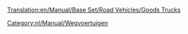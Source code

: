 [[Translation:en/Manual/Base Set/Road Vehicles/Goods Trucks]]

{{nl/Manual/Base Set/Road Vehicles/Wegvoertuig|name     = Balogh Goederenvrachtwagen
  |img      = en/Manual/Base Set/Road Vehicles/Balogh Goods Truck.png
  |price    = £4.387 (€8.774) 
  |speed    = 48 km/h (30 mph)
  |annual   = £421 (€842)
  |designed = 1936
  |life     = 15
  |capacity = 14 kratten
}}
{{nl/Manual/Base Set/Road Vehicles/Wegvoertuig|name     = Craighead Goederenvrachtwagen
  |img      = en/Manual/Base Set/Road Vehicles/Craighead Goods Truck.png
  |price    = £5.330 (€10.660) 
  |speed    = 88 km/h (55 mph)
  |annual   = £787 (€1.574)
  |designed = 1974
  |life     = 15
  |capacity = 16 kratten
}}
{{nl/Manual/Base Set/Road Vehicles/Wegvoertuig|name     = Goss Goederenvrachtwagen
  |img      = en/Manual/Base Set/Road Vehicles/Goss Goods Truck.png
  |price    = £5.740 (€11.480)  
  |speed    = 112 km/h (70 mph)
  |annual   = £1.125 (€2.250)
  |designed = 2005
  |life     = 15
  |capacity = 18 kratten
}}

[[Category:nl/Manual/Wegvoertuigen]]
